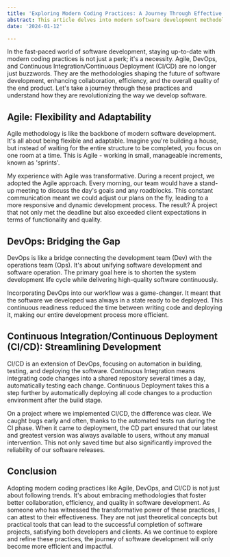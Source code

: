 ```yaml
---
title: 'Exploring Modern Coding Practices: A Journey Through Effective Software Development'
abstract: This article delves into modern software development methodologies like Agile, DevOps, and CI/CD, offering insights into how these practices enhance efficiency and collaboration, enriched with personal experiences from successful project implementations.
date: '2024-01-12'

---
```


In the fast-paced world of software development, staying up-to-date with modern coding practices is not just a perk; it's a necessity. Agile, DevOps, and Continuous Integration/Continuous Deployment (CI/CD) are no longer just buzzwords. They are the methodologies shaping the future of software development, enhancing collaboration, efficiency, and the overall quality of the end product. Let's take a journey through these practices and understand how they are revolutionizing the way we develop software.

## Agile: Flexibility and Adaptability

Agile methodology is like the backbone of modern software development. It's all about being flexible and adaptable. Imagine you're building a house, but instead of waiting for the entire structure to be completed, you focus on one room at a time. This is Agile - working in small, manageable increments, known as 'sprints'.

My experience with Agile was transformative. During a recent project, we adopted the Agile approach. Every morning, our team would have a stand-up meeting to discuss the day's goals and any roadblocks. This constant communication meant we could adjust our plans on the fly, leading to a more responsive and dynamic development process. The result? A project that not only met the deadline but also exceeded client expectations in terms of functionality and quality.

## DevOps: Bridging the Gap

DevOps is like a bridge connecting the development team (Dev) with the operations team (Ops). It's about unifying software development and software operation. The primary goal here is to shorten the system development life cycle while delivering high-quality software continuously.

Incorporating DevOps into our workflow was a game-changer. It meant that the software we developed was always in a state ready to be deployed. This continuous readiness reduced the time between writing code and deploying it, making our entire development process more efficient.

## Continuous Integration/Continuous Deployment (CI/CD): Streamlining Development

CI/CD is an extension of DevOps, focusing on automation in building, testing, and deploying the software. Continuous Integration means integrating code changes into a shared repository several times a day, automatically testing each change. Continuous Deployment takes this a step further by automatically deploying all code changes to a production environment after the build stage.

On a project where we implemented CI/CD, the difference was clear. We caught bugs early and often, thanks to the automated tests run during the CI phase. When it came to deployment, the CD part ensured that our latest and greatest version was always available to users, without any manual intervention. This not only saved time but also significantly improved the reliability of our software releases.

## Conclusion

Adopting modern coding practices like Agile, DevOps, and CI/CD is not just about following trends. It's about embracing methodologies that foster better collaboration, efficiency, and quality in software development. As someone who has witnessed the transformative power of these practices, I can attest to their effectiveness. They are not just theoretical concepts but practical tools that can lead to the successful completion of software projects, satisfying both developers and clients. As we continue to explore and refine these practices, the journey of software development will only become more efficient and impactful.